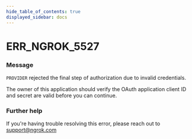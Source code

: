 ```yaml
---
hide_table_of_contents: true
displayed_sidebar: docs
---
```



# ERR_NGROK_5527

### Message

`PROVIDER` rejected the final step of authorization due to invalid credentials.

The owner of this application should verify the OAuth application client ID and secret are valid before you can continue.

<ErrorDetails error="err_ngrok_5527" />

### Further help

If you're having trouble resolving this error, please reach out to [support@ngrok.com](mailto:support@ngrok.com?subject=Help%20with%20ERR_NGROK_5527)

